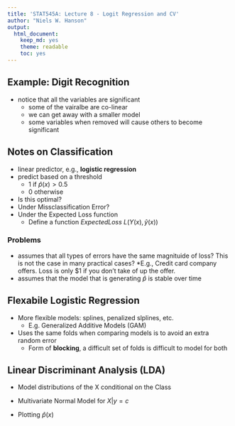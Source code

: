 ```yaml
---
title: 'STAT545A: Lecture 8 - Logit Regression and CV'
author: "Niels W. Hanson"
output:
  html_document:
    keep_md: yes
    theme: readable
    toc: yes
---
```


## Example: Digit Recognition

* notice that all the variables are significant
    * some of the vairalbe are co-linear
    * we can get away with a smaller model
    * some variables when removed will cause others to become significant

## Notes on Classification

* linear predictor, e.g., **logistic regression**
* predict based on a threshold
    * 1 if $\hat{p}(x) \gt 0.5$
    * 0 otherwise
* Is this optimal?
* Under Missclassification Error?
* Under the Expected Loss function
    * Define a function $Expected Loss$ $L(Y(x), \hat{y}(x))$

### Problems

* assumes that all types of errors have the same magnituide of loss? This is not the case in many practical cases?
    *E.g., Credit card company offers. Loss is only $1 if you don't take of up the offer.
* assumes that the model that is generating $\hat{p}$ is stable over time

## Flexabile Logistic Regression

* More flexible models: splines, penalized slplines, etc.
    * E.g. Generalized Additive Models (GAM)

* Uses the same folds when comparing models is to avoid an extra random error
   * Form of **blocking**, a difficult set of folds is difficult to model for both
   
## Linear Discriminant Analysis (LDA)

* Model distributions of the X conditional on the Class
* Multivariate Normal Model for $X|y = c$


* Plotting $\hat{p}(x)$